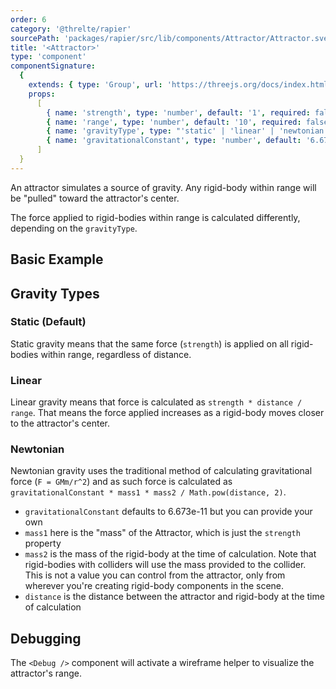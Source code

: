 ```yaml
---
order: 6
category: '@threlte/rapier'
sourcePath: 'packages/rapier/src/lib/components/Attractor/Attractor.svelte'
title: '<Attractor>'
type: 'component'
componentSignature:
  {
    extends: { type: 'Group', url: 'https://threejs.org/docs/index.html#api/en/objects/Group' },
    props:
      [
        { name: 'strength', type: 'number', default: '1', required: false },
        { name: 'range', type: 'number', default: '10', required: false },
        { name: 'gravityType', type: "'static' | 'linear' | 'newtonian'", required: false },
        { name: 'gravitationalConstant', type: 'number', default: '6.673e-11', required: false }
      ]
  }
---
```


An attractor simulates a source of gravity. Any rigid-body within range will be "pulled" toward the attractor's center.

The force applied to rigid-bodies within range is calculated differently, depending on the `gravityType`.

## Basic Example

<Example path="rapier/attractor" />

## Gravity Types

### Static (Default)

Static gravity means that the same force (`strength`) is applied on all rigid-bodies within range, regardless of distance.

### Linear

Linear gravity means that force is calculated as `strength * distance / range`. That means the force applied increases as a rigid-body moves closer to the attractor's center.

### Newtonian

Newtonian gravity uses the traditional method of calculating gravitational force (`F = GMm/r^2`) and as such force is calculated as `gravitationalConstant * mass1 * mass2 / Math.pow(distance, 2)`.

- `gravitationalConstant` defaults to 6.673e-11 but you can provide your own
- `mass1` here is the "mass" of the Attractor, which is just the `strength` property
- `mass2` is the mass of the rigid-body at the time of calculation. Note that rigid-bodies with colliders will use the mass provided to the collider. This is not a value you can control from the attractor, only from wherever you're creating rigid-body components in the scene.
- `distance` is the distance between the attractor and rigid-body at the time of calculation

## Debugging

The `<Debug />` component will activate a wireframe helper to visualize the attractor's range.
